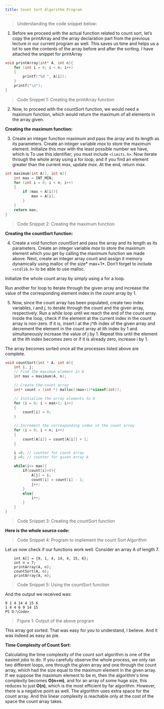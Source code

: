 ```yaml
---
title: Count Sort Algorithm Program
---
```


> Understanding the code snippet below:

1. Before we proceed with the actual function related to count sort, let’s copy the printArray and the array declaration part from the previous lecture in our current program as well. This saves us time and helps us a lot to see the contents of the array before and after the sorting. I have attached the snippet for printArray 

```c 
void printArray(int* A, int n){
    for (int i = 0; i < n; i++)
    {
        printf("%d ", A[i]);
    }
    printf("\n");
}
```

> Code Snippet 1: Creating the printArray function

2. Now, to proceed with the countSort function, we would need a maximum function, which would return the maximum of all elements in the array given.

**Creating the maximum function:**

3. Create an integer function maximum and pass the array and its length as its parameters. Create an integer variable *max* to store the maximum element. Initialize this *max* with the least possible number we have, which is To use this identifier; you must include `<limits.h>`. Now iterate through the whole array using a for loop, and if you find an element greater than the current *max*, update *max*. At the end, return *max*.

```c
int maximum(int A[], int n){
    int max = INT_MIN;
    for (int i = 0; i < n; i++)
    {
        if (max < A[i]){
            max = A[i];
        }
    }
    return max; 
}
```

> Code Snippet 2: Creating the maximum function

**Creating the countSort function:**

4. Create a void function *countSort* and pass the array and its length as its parameters. Create an integer variable *max* to store the maximum element which you get by calling the maximum function we made above. Next, create an integer array count and assign it memory dynamically using malloc of the size* max+1*. Don’t forget to include `<stdlib.h>` to be able to use malloc.

Initialize the whole count array by simply using a for a loop.

Run another for loop to iterate through the given array and increase the value of the corresponding element index in the *count* array by 1.

5. Now, since the count array has been populated, create two index variables, *i* and *j*, to iterate through the count and the given array, respectively. Run a while loop until we reach the end of the count array. Inside the loop, check if the element at the current index in the count array is non-zero. If it is, insert i at the j^th index of the given array and decrement the element in the count array at ith index by 1 and simultaneously increase the value of j by 1. Repeat this until the element at the ith index becomes zero or if it is already zero, increase i by 1.

The array becomes sorted once all the processes listed above are complete.

```c 
void countSort(int * A, int n){
    int i, j;
    // Find the maximum element in A
    int max = maximum(A, n); 

    // Create the count array
    int* count = (int *) malloc((max+1)*sizeof(int));

    // Initialize the array elements to 0
    for (i = 0; i < max+1; i++)
    {
        count[i] = 0; 
    }

    // Increment the corresponding index in the count array
    for (i = 0; i < n; i++)
    {
        count[A[i]] = count[A[i]] + 1; 
    }

    i =0; // counter for count array
    j =0; // counter for given array A

    while(i<= max){
        if(count[i]>0){
            A[j] = i;
            count[i] = count[i] - 1;
            j++;
        }
        else{
            i++;
        }
    } 
}
```

> Code Snippet 3: Creating the countSort function

**Here is the whole source code:**

> Code Snippet 4: Program to implement the count Sort Algorithm

Let us now check if our functions work well. Consider an array A of length 7.

```
    int A[] = {9, 1, 4, 14, 4, 15, 6};
    int n = 7;
    printArray(A, n);
    countSort(A, n);
    printArray(A, n); 
```

> Code Snippet 5: Using the countSort function

And the output we received was:

```
9 1 4 14 4 15 6 
1 4 4 6 9 14 15 
PS D:\Code>
```

> Figure 1: Output of the above program

This array got sorted. That was easy for you to understand, I believe. And it was indeed as easy as pie.

**Time Complexity of Count Sort:**

Calculating the time complexity of the count sort algorithm is one of the easiest jobs to do. If you carefully observe the whole process, we only ran two different loops, one through the given array and one through the count array, which had the size equal to the maximum element in the given array. If we suppose the maximum element to be m, then the algorithm's time complexity becomes **O(n+m)**, and for an array of some huge size, this reduces to just **O(n)**, which is the most efficient by far algorithm. However, there is a negative point as well. The algorithm uses extra space for the count array.  And this linear complexity is reachable only at the cost of the space the count array takes.